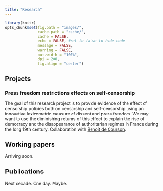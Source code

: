 ```yaml
---
title: "Research"
---
```


```r
library(knitr)
opts_chunk$set(fig.path = "images/",
               cache.path = "cache/",
               cache = FALSE,
               echo = FALSE, #set to false to hide code
               message = FALSE,
               warning = FALSE,
               out.width = "100%",
               dpi = 200,
               fig.align = "center")
```

<script>
function hide_buttons(abstract) {
    var x = document.getElementById(abstract);
    if (x.style.display === "none") {
        x.style.display = "block";
    } else {
        x.style.display = "none";
    }
}
</script>

## Projects

### Press freedom restrictions effects on self-censorship

The goal of this research project is to provide evidence of the effect of censorship policies both on
censorship and self-censorship using an innovative lexicometric measure of dissent and press freedom. We may
want to use the diminishing returns of this effect to explain the rise of democracy and the disappearance of
authoritarian regimes in France during the long 19th century. Collaboration with [Benoît de Courson](https://regicid.github.io/).

## Working papers

Arriving soon.

## Publications

Next decade. One day. Maybe.
